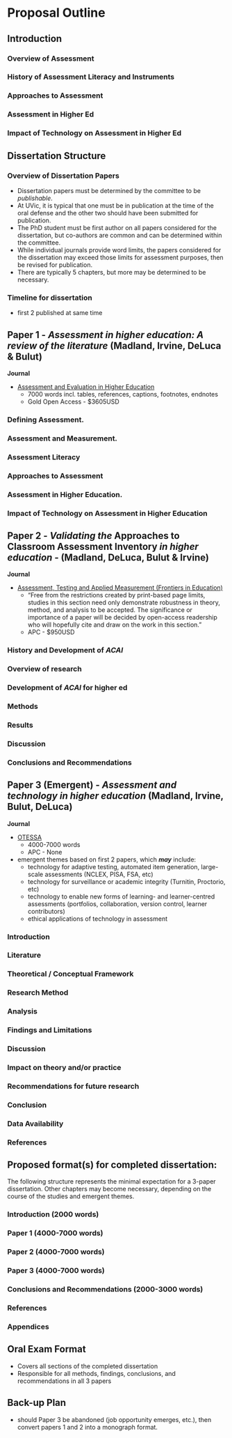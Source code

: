 # Proposal Outline {-}


## Introduction  {-}  
### Overview of Assessment{-}  
### History of Assessment Literacy and Instruments{-}  
### Approaches to Assessment{-}  
### Assessment in Higher Ed{-}  
### Impact of Technology on Assessment in Higher Ed{-}  
 

## Dissertation Structure {-}

### Overview of Dissertation Papers{-}

- Dissertation papers must be determined by the committee to be _publishable_.   
- At UVic, it is typical that one must be in publication at the time of the oral defense and the other two should have been submitted for publication.  
- The PhD student must be first author on all papers considered for the dissertation, but co-authors are common and can be determined within the committee.  
- While individual journals provide word limits, the papers considered for the dissertation may exceed those limits for assessment purposes, then be revised for publication.  
- There are typically 5 chapters, but more may be determined to be necessary.

### Timeline for dissertation{-}
- first 2 published at same time

## Paper 1 - *Assessment in higher education: A review of the literature* (Madland, Irvine, DeLuca & Bulut)  {-}

**Journal**  

- [Assessment and Evaluation in Higher Education](https://www.tandfonline.com/toc/CAEH20/current)  
    - 7000 words incl. tables, references, captions, footnotes, endnotes  
    - Gold Open Access - $3605USD  

### Defining Assessment.{-}  

### Assessment and Measurement.{-}  

### Assessment Literacy{-}  

### Approaches to Assessment{-}  

### Assessment in Higher Education. {-}  

### Impact of Technology on Assessment in Higher Education {-}  

<!---

- [Assessment in Education: Principles, Policy, & Practice](https://www.tandfonline.com/toc/caie20/current)
    - Gold Open Access - $2885USD


### Timeline {-} 
- Summer 2022
--->

## Paper 2 - *Validating the* Approaches to Classroom Assessment Inventory *in higher education* - (Madland, DeLuca, Bulut & Irvine) {-}
**Journal**  

- [Assessment, Testing and Applied Measurement (Frontiers in Education)](https://www.frontiersin.org/journals/education/sections/assessment-testing-and-applied-measurement#about)  
    - "Free from the restrictions created by print-based page limits, studies in this section need only demonstrate robustness in theory, method, and analysis to be accepted. The significance or importance of a paper will be decided by open-access readership who will hopefully cite and draw on the work in this section."  
    - APC - $950USD  

### History and Development of *ACAI* {-}  

### Overview of research {-}  

### Development of *ACAI* for higher ed {-}  

### Methods {-}  

### Results {-}  

### Discussion {-}  

### Conclusions and Recommendations {-}  

<!---



### Timeline {-}
- Spring 2023
--->

## Paper 3 (Emergent) - *Assessment and technology in higher education* (Madland, Irvine, Bulut, DeLuca) {-} 

**Journal**  

- [OTESSA](https://journal.otessa.org/index.php/oj)  
    - 4000-7000 words  
    - APC - None  
- emergent themes based on first 2 papers, which ***may*** include:   
    - technology for adaptive testing, automated item generation, large-scale assessments (NCLEX, PISA, FSA, etc)  
    - technology for surveillance or academic integrity (Turnitin, Proctorio, etc)  
    - technology to enable new forms of learning- and learner-centred assessments (portfolios, collaboration, version control, learner contributors)  
    - ethical applications of technology in assessment  

### Introduction  {-}

### Literature    {-}

### Theoretical / Conceptual Framework    {-}

### Research Method   {-}

### Analysis   {-}

### Findings and Limitations   {-}

### Discussion  {-}

### Impact on theory and/or practice   {-}

### Recommendations for future research   {-}

### Conclusion   {-}

### Data Availability   {-}

### References   {-}




## Proposed format(s) for completed dissertation:  {-}  
The following structure represents the minimal expectation for a 3-paper dissertation. Other chapters may become necessary, depending on the course of the studies and emergent themes.  

### Introduction (2000 words) {-}

### Paper 1 (4000-7000 words) {-}

### Paper 2 (4000-7000 words) {-}

### Paper 3 (4000-7000 words)  {-}

### Conclusions and Recommendations (2000-3000 words)  {-}

### References {-}

### Appendices {-}

## Oral Exam Format  {-}
- Covers all sections of the completed dissertation
- Responsible for all methods, findings, conclusions, and recommendations in all 3 papers

## Back-up Plan  {-} 
- should Paper 3 be abandoned (job opportunity emerges, etc.), then convert papers 1 and 2 into a monograph format. 

 

 
